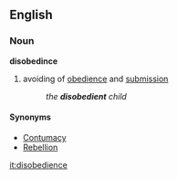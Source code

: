 ==English==
===Noun===
'''disobedince'''
#avoiding of [[obedience]] and [[submission]]
#:''the '''disobedient''' child''

====Synonyms====
*[[Contumacy]]
*[[Rebellion]]

[[it:disobedience]]